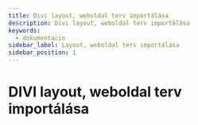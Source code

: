 ```yaml
---
title: Divi layout, weboldal terv importálása
description: Divi layout, weboldal terv importálása
keywords:
  - dokumentacio
sidebar_label: Layout, weboldal terv importálása
sidebar_position: 1
---
```



# <FontAwesomeIcon icon="fa-solid fa-distribute-spacing-vertical text-primary" /> DIVI layout, weboldal terv importálása

<DocYoutube video="https://www.youtube.com/watch?v=0t2iVWCP_H8" />

<!---
TODO: This page contains outdated information, please review it.
-->
